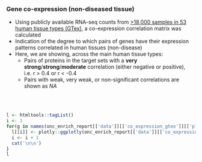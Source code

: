 ### Gene co-expression (non-diseased tissue)

* Using publicly available RNA-seq counts from [>18,000 samples in 53 human tissue types (GTex)](https://www.ebi.ac.uk/gxa/experiments/E-MTAB-5214/Results), a co-expression correlation matrix was calculated
* Indication of the degree to which pairs of genes have their expression patterns correlated in human tissues (non-disease)
* Here, we are showing, across the main human tissue types:
   * Pairs of proteins in the target sets with a **very strong**/**strong**/**moderate** correlation (either negative or positive), i.e. r > 0.4 or r < -0.4
   * Pairs with weak, very weak, or non-significant correlations are shown as *NA*
  
<br><br>
```r
l <- htmltools::tagList()
i <- 1
for(g in names(onc_enrich_report[['data']][['co_expression_gtex']][['plots']])){
  l[[i]] <- plotly::ggplotly(onc_enrich_report[['data']][['co_expression_gtex']][['plots']][[g]], width = 10 * 96, height = onc_enrich_report[['config']][['co_expression_gtex']][['plot_height']] * 96)
  i <- i + 1
  cat('\n\n')
}
l

```
